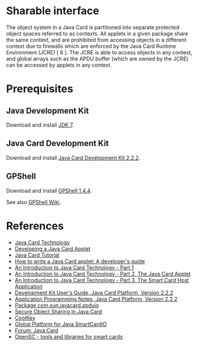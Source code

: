 = Sharable interface =

The object system in a Java Card is partitioned into separate protected object spaces referred to as contexts. All applets in a given package share the same context, and are prohibited from accessing objects in a different context due to firewalls which are enforced by the Java Card Runtime Environment (JCRE) [ 8 ]. The JCRE is able to access objects in any context, and global arrays such as the APDU buffer (which are owned by the JCRE) can be accessed by applets in any context.

= Prerequisites =

== Java Development Kit ==
Download and install [http://www.oracle.com/technetwork/java/javase/downloads/index.html JDK 7].

== Java Card Development Kit ==
Download and install [http://www.oracle.com/technetwork/java/javacard/downloads/index.html Java Card Development Kit 2.2.2].

== GPShell ==
Download and install [http://sourceforge.net/projects/globalplatform/files/GPShell/ GPShell 1.4.4].

See also [http://sourceforge.net/p/globalplatform/wiki/Home/ GPShell Wiki].

= References =
* [http://www.oracle.com/technetwork/java/javacard/overview/index-jsp-140503.html Java Card Technology]
* [http://www.oracle.com/technetwork/java/javacard/applet-136808.html Developing a Java Card Applet]
* [http://javacard.vetilles.com/tutorial/ Java Card Tutorial]
* [http://www.javaworld.com/javaworld/jw-07-1999/jw-07-javacard.html How to write a Java Card applet: A developer's guide]
* [http://www.oracle.com/technetwork/java/javacard/javacard1-139251.html An Introduction to Java Card Technology - Part 1]
* [http://www.oracle.com/technetwork/java/javacard/javacard2-138597.html An Introduction to Java Card Technology - Part 2, The Java Card Applet]
* [http://www.oracle.com/technetwork/java/javacard/javacard3-138837.html An Introduction to Java Card Technology - Part 3, The Smart Card Host Application]
* [http://askra.de/software/jcdocs/kit-user-2.2.2/ Development Kit User's Guide, Java Card Platform, Version 2.2.2]
* [http://askra.de/software/jcdocs/app-notes-2.2.2/ Application Programming Notes, Java Card Platform, Version 2.2.2]
* [http://askra.de/software/jcdocs/apduio-2.2.2/ Package com.sun.javacard.apduio]
* [http://static.usenix.org/events/smartcard99/full_papers/montgomery/montgomery_html/ Secure Object Sharing in Java Card]
* [http://directory.fedoraproject.org/wiki/CoolKey CoolKey]
* [http://gpj.sourceforge.net/ Global Platform for Java SmartCardIO]
* [https://forums.oracle.com/forums/forum.jspa?forumID=991 Forum: Java Card]
* [https://www.opensc-project.org/opensc/ OpenSC - tools and libraries for smart cards]